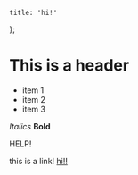     title: 'hi!'
};

# This is a header

- item 1
- item 2 
- item 3

*Italics*
**Bold**

HELP!

this is a link! [hi!!](https://www.youtube.com)